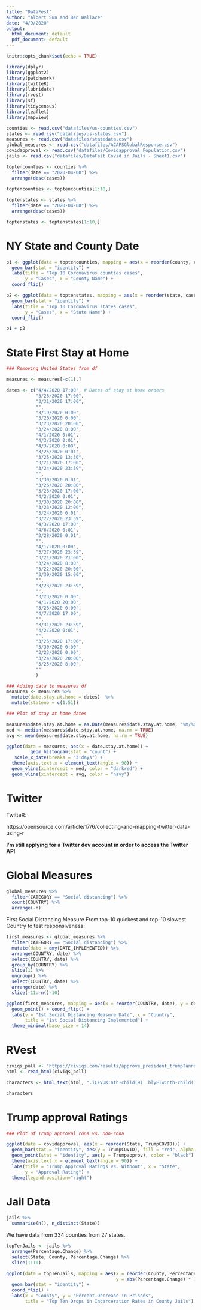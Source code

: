 ```yaml
---
title: "DataFest"
author: "Albert Sun and Ben Wallace"
date: "4/9/2020"
output:
  html_document: default
  pdf_document: default
---
```


```r
knitr::opts_chunk$set(echo = TRUE)
```

```r
library(dplyr)
library(ggplot2)
library(patchwork)
library(twitteR)
library(lubridate)
library(rvest)
library(sf)
library(tidycensus)
library(leaflet)
library(mapview)
```

```r
counties <- read.csv("datafiles/us-counties.csv")
states <- read.csv("datafiles/us-states.csv")
measures <- read.csv("datafiles/statedata.csv")
global_measures <- read.csv("datafiles/ACAPSGlobalResponse.csv")
covidapproval <- read.csv("datafiles/Covidapproval_Population.csv")
jails <- read.csv("datafiles/DataFest Covid in Jails - Sheet1.csv")
```

```r
toptencounties <- counties %>%
  filter(date == "2020-04-08") %>%
  arrange(desc(cases))
  
toptencounties <- toptencounties[1:10,]

toptenstates <- states %>%
  filter(date == "2020-04-08") %>%
  arrange(desc(cases))

toptenstates <- toptenstates[1:10,]
```

# NY State and County Date

```r
p1 <- ggplot(data = toptencounties, mapping = aes(x = reorder(county, cases), y = cases), fill=if_else(County=="New York")) +
  geom_bar(stat = "identity") + 
  labs(title = "Top 10 Coronavirus counties cases", 
       y = "Cases", x = "County Name") + 
  coord_flip()

p2 <- ggplot(data = toptenstates, mapping = aes(x = reorder(state, cases), y = cases)) +
  geom_bar(stat = "identity") + 
  labs(title = "Top 10 Coronavirus states cases", 
       y = "Cases", x = "State Name") + 
  coord_flip() 

p1 + p2
```

# State First Stay at Home

```r
### Removing United States from df

measures <- measures[-c(1),]

dates <- c("4/4/2020 17:00", # Dates of stay at home orders
           "3/28/2020 17:00",
           "3/31/2020 17:00",
           "",
           "3/19/2020 0:00",
           "3/26/2020 6:00",
           "3/23/2020 20:00",
           "3/24/2020 8:00",
           "4/1/2020 0:01",
           "4/3/2020 0:01",
           "4/3/2020 0:00",
           "3/25/2020 0:01",
           "3/25/2020 13:30",
           "3/21/2020 17:00",
           "3/24/2020 23:59",
           "",
           "3/30/2020 0:01",
           "3/26/2020 20:00",
           "3/23/2020 17:00",
           "4/2/2020 0:01",
           "3/30/2020 20:00",
           "3/23/2020 12:00",
           "3/24/2020 0:01",
           "3/27/2020 23:59",
           "4/3/2020 17:00",
           "4/6/2020 0:01",
           "3/28/2020 0:01",
           "",
           "4/1/2020 0:00",
           "3/27/2020 23:59",
           "3/21/2020 21:00",
           "3/24/2020 8:00",
           "3/22/2020 20:00",
           "3/30/2020 15:00",
           "",
           "3/23/2020 23:59",
           "",
           "3/23/2020 0:00",
           "4/1/2020 20:00",
           "3/28/2020 0:00",
           "4/7/2020 17:00",
           "",
           "3/31/2020 23:59",
           "4/2/2020 0:01",
           "",
           "3/25/2020 17:00",
           "3/30/2020 0:00",
           "3/23/2020 0:00",
           "3/24/2020 20:00",
           "3/25/2020 8:00",
           ""
           )

### Adding data to measures df
measures <- measures %>%
  mutate(date.stay.at.home = dates)  %>%
  mutate(stateno = c(1:51))

```

```r
### Plot of stay at home dates

measures$date.stay.at.home = as.Date(measures$date.stay.at.home, "%m/%d/%y")
med <- median(measures$date.stay.at.home, na.rm = TRUE)
avg <- mean(measures$date.stay.at.home, na.rm = TRUE)

ggplot(data = measures, aes(x = date.stay.at.home)) +
         geom_histogram(stat = "count") +
   scale_x_date(breaks = "3 days") +
  theme(axis.text.x = element_text(angle = 90)) + 
  geom_vline(xintercept = med, color = "darkred") +
  geom_vline(xintercept = avg, color = "navy")

```

# Twitter

TwitteR:

https://opensource.com/article/17/6/collecting-and-mapping-twitter-data-using-r

**I'm still applying for a Twitter dev account in order to access the Twitter API**

# Global Measures

```r
global_measures %>%
  filter(CATEGORY == "Social distancing") %>%
  count(COUNTRY) %>%
  arrange(-n)
```

First Social Distancing Measure From top-10 quickest and top-10 slowest Country 
to test responsiveness:

```r
first_measures <- global_measures %>%
  filter(CATEGORY == "Social distancing") %>%
  mutate(date = dmy(DATE_IMPLEMENTED)) %>%
  arrange(COUNTRY, date) %>%
  select(COUNTRY, date) %>%
  group_by(COUNTRY) %>%
  slice(1) %>%
  ungroup() %>%
  select(COUNTRY, date) %>%
  arrange(date) %>%
  slice(-11:-n()-10)
```

```r
ggplot(first_measures, mapping = aes(x = reorder(COUNTRY, date), y = date)) +
  geom_point() + coord_flip() + 
  labs(y = "1st Social Distancing Measure Date", x = "Country",
       title = "1st Social Distancing Implemented") + 
  theme_minimal(base_size = 14)
```

# RVest

```r
civiqs_poll <- "https://civiqs.com/results/approve_president_trump?annotations=true&uncertainty=true&zoomIn=true"
html <- read_html(civiqs_poll)

characters <- html_text(html, ".iLEVuK:nth-child(9) .blyETw:nth-child(1) , .iLEVuK:nth-child(9) .kTXupV:nth-child(1) , .iLEVuK:nth-child(9) .eafFIQ")

characters
```

# Trump approval Ratings

```r
### Plot of Trump approval rona vs. non-rona

ggplot(data = covidapproval, aes(x = reorder(State, TrumpCOVID))) +
  geom_bar(stat = "identity", aes(y = TrumpCOVID), fill = "red", alpha = 0.2) +
  geom_point(stat = "identity", aes(y = Trumpapprov), color = "black") +
  theme(axis.text.x = element_text(angle = 90)) + 
  labs(title = "Trump Approval Ratings vs. Without", x = "State",
       y = "Approval Rating") + 
  theme(legend.position="right")
```
# Jail Data

```r
jails %>%
  summarise(n(), n_distinct(State)) 
```

We have data from 334 counties from 27 states.

```r
topTenJails <- jails %>%
  arrange(Percentage.Change) %>%
  select(State, County, Percentage.Change) %>%
  slice(1:10)

ggplot(data = topTenJails, mapping = aes(x = reorder(County, Percentage.Change), 
                                         y = abs(Percentage.Change) * 100)) + 
  geom_bar(stat = "identity") +
  coord_flip() + 
  labs(x = "County", y = "Percent Decrease in Prisons", 
       title = "Top Ten Drops in Incarceration Rates in County Jails") 
```
